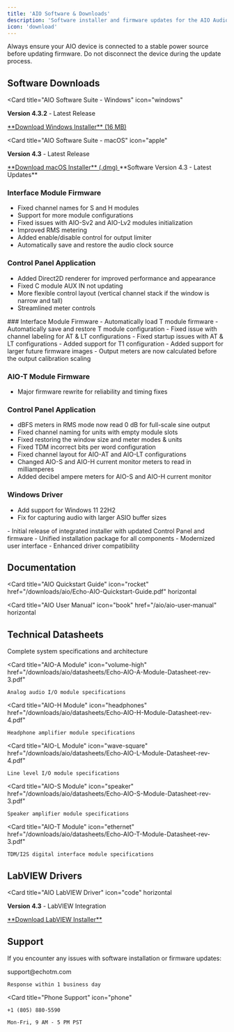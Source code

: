 ```yaml
---
title: 'AIO Software & Downloads'
description: 'Software installer and firmware updates for the AIO Audio Analyzer'
icon: 'download'
---
```


<Warning>
Always ensure your AIO device is connected to a stable power source before updating firmware. Do not disconnect the device during the update process.
</Warning>

## Software Downloads


<Card
  title="AIO Software Suite - Windows"
  icon="windows"
>
**Version 4.3.2** - Latest Release

<a href="/downloads/aio/SetupEchoAIO_4.3.2.exe" download>
  **Download Windows Installer** (16 MB)
</a>
</Card>

<Card
  title="AIO Software Suite - macOS"
  icon="apple"
>
**Version 4.3** - Latest Release

<a href="/downloads/aio/EchoAIO_4.3.dmg" download>
  **Download macOS Installer** (.dmg)
</a>
</Card>

<Accordion title="AIO Version History">
<Accordion title="Version 4.3.2 (Current Release)">
  **Software Version 4.3 - Latest Updates**

  ### Interface Module Firmware
  - Fixed channel names for S and H modules
  - Support for more module configurations
  - Fixed issues with AIO-Sv2 and AIO-Lv2 modules initialization
  - Improved RMS metering
  - Added enable/disable control for output limiter
  - Automatically save and restore the audio clock source

  ### Control Panel Application
  - Added Direct2D renderer for improved performance and appearance
  - Fixed C module AUX IN not updating
  - More flexible control layout (vertical channel stack if the window is narrow and tall)
  - Streamlined meter controls
</Accordion>

<Accordion title="Version 4.1 Changelog">
  ### Interface Module Firmware
  - Automatically load T module firmware
  - Automatically save and restore T module configuration
  - Fixed issue with channel labeling for AT & LT configurations
  - Fixed startup issues with AT & LT configurations
  - Added support for T1 configuration
  - Added support for larger future firmware images
  - Output meters are now calculated before the output calibration scaling

  ### AIO-T Module Firmware
  - Major firmware rewrite for reliability and timing fixes

  ### Control Panel Application
  - dBFS meters in RMS mode now read 0 dB for full-scale sine output
  - Fixed channel naming for units with empty module slots
  - Fixed restoring the window size and meter modes & units
  - Fixed TDM incorrect bits per word configuration
  - Fixed channel layout for AIO-AT and AIO-LT configurations
  - Changed AIO-S and AIO-H current monitor meters to read in milliamperes
  - Added decibel ampere meters for AIO-S and AIO-H current monitor

  ### Windows Driver
  - Add support for Windows 11 22H2
  - Fix for capturing audio with larger ASIO buffer sizes
</Accordion>

<Accordion title="Version 4.0.0 Changelog">
  - Initial release of integrated installer with updated Control Panel and firmware
  - Unified installation package for all components
  - Modernized user interface
  - Enhanced driver compatibility
</Accordion>
</Accordion>

## Documentation

<Card
  title="AIO Quickstart Guide"
  icon="rocket"
  href="/downloads/aio/Echo-AIO-Quickstart-Guide.pdf"
  horizontal
>
</Card>

<Card
  title="AIO User Manual"
  icon="book"
  href="/aio/aio-user-manual"
  horizontal
>
</Card>

## Technical Datasheets

<CardGroup cols={3}>
  <Card
    title="AIO System Datasheet"
    icon="microchip"
    href="/downloads/aio/datasheets/Echo-AIO-Test-System-Datasheet-rev-4.pdf"
  >
    Complete system specifications and architecture
  </Card>

  <Card
    title="AIO-A Module"
    icon="volume-high"
    href="/downloads/aio/datasheets/Echo-AIO-A-Module-Datasheet-rev-3.pdf"
  >
    Analog audio I/O module specifications
  </Card>

  <Card
    title="AIO-H Module"
    icon="headphones"
    href="/downloads/aio/datasheets/Echo-AIO-H-Module-Datasheet-rev-4.pdf"
  >
    Headphone amplifier module specifications
  </Card>

  <Card
    title="AIO-L Module"
    icon="wave-square"
    href="/downloads/aio/datasheets/Echo-AIO-L-Module-Datasheet-rev-4.pdf"
  >
    Line level I/O module specifications
  </Card>

  <Card
    title="AIO-S Module"
    icon="speaker"
    href="/downloads/aio/datasheets/Echo-AIO-S-Module-Datasheet-rev-3.pdf"
  >
    Speaker amplifier module specifications
  </Card>

  <Card
    title="AIO-T Module"
    icon="ethernet"
    href="/downloads/aio/datasheets/Echo-AIO-T-Module-Datasheet-rev-3.pdf"
  >
    TDM/I2S digital interface module specifications
  </Card>
</CardGroup>

## LabVIEW Drivers
<Card
  title="AIO LabVIEW Driver"
  icon="code"
  horizontal
>
  **Version 4.3** - LabVIEW Integration

  <a href="/downloads/aio/SetupEchoAIOLabVIEW_4.3.exe" download>
    **Download LabVIEW Installer**
  </a>
</Card>
<Card
  title="LabVIEW Driver Documentation"
  icon="lamp-street"
  href="/downloads/aio/Echo-AIO-Quickstart-Guide.pdf"
  horizontal
>
</Card>


## Support

If you encounter any issues with software installation or firmware updates:

<CardGroup cols={2}>
  <Card
    title="Email Support"
    icon="envelope"
  >
    support@echotm.com

    Response within 1 business day
  </Card>

  <Card
    title="Phone Support"
    icon="phone"
  >
    +1 (805) 880-5590

    Mon-Fri, 9 AM - 5 PM PST
  </Card>
</CardGroup>
